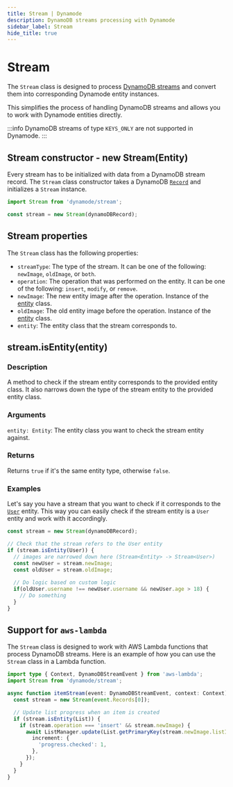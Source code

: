 ```yaml
---
title: Stream | Dynamode
description: DynamoDB streams processing with Dynamode
sidebar_label: Stream
hide_title: true
---
```


# Stream

The `Stream` class is designed to process [DynamoDB streams](https://docs.aws.amazon.com/amazondynamodb/latest/developerguide/Streams.html#Streams.Enabling) and convert them into corresponding Dynamode entity instances. 

This simplifies the process of handling DynamoDB streams and allows you to work with Dynamode entities directly.

:::info
DynamoDB streams of type `KEYS_ONLY` are not supported in Dynamode.
:::

## Stream constructor - new Stream(Entity)

Every stream has to be initialized with data from a DynamoDB stream record. The `Stream` class constructor takes a DynamoDB [`Record`](https://docs.aws.amazon.com/amazondynamodb/latest/APIReference/API_streams_Record.html) and initializes a `Stream` instance.

```ts
import Stream from 'dynamode/stream';

const stream = new Stream(dynamoDBRecord);
```

## Stream properties

The `Stream` class has the following properties:
- `streamType`: The type of the stream. It can be one of the following: `newImage`, `oldImage`, or `both`.
- `operation`: The operation that was performed on the entity. It can be one of the following: `insert`, `modify`, or `remove`.
- `newImage`: The new entity image after the operation. Instance of the [entity](/docs/guide/entity/modeling) class.
- `oldImage`: The old entity image before the operation. Instance of the [entity](/docs/guide/entity/modeling) class.
- `entity`: The entity class that the stream corresponds to.

## stream.isEntity(entity)

### Description

A method to check if the stream entity corresponds to the provided entity class. It also narrows down the type of the stream entity to the provided entity class.

### Arguments

`entity: Entity`: The entity class you want to check the stream entity against.

### Returns

Returns `true` if it's the same entity type, otherwise `false`.

### Examples

Let's say you have a stream that you want to check if it corresponds to the [`User`](/docs/guide/entity/modeling#user) entity. This way you can easily check if the stream entity is a `User` entity and work with it accordingly.

```ts
const stream = new Stream(dynamoDBRecord);

// Check that the stream refers to the User entity
if (stream.isEntity(User)) { 
  // images are narrowed down here (Stream<Entity> -> Stream<User>)
  const newUser = stream.newImage;
  const oldUser = stream.oldImage;
  
  // Do logic based on custom logic
  if(oldUser.username !== newUser.username && newUser.age > 18) {
    // Do something
  }
}
```

## Support for `aws-lambda`

The `Stream` class is designed to work with AWS Lambda functions that process DynamoDB streams. Here is an example of how you can use the `Stream` class in a Lambda function.

```ts
import type { Context, DynamoDBStreamEvent } from 'aws-lambda';
import Stream from 'dynamode/stream';

async function itemStream(event: DynamoDBStreamEvent, context: Context): void {
  const stream = new Stream(event.Records[0]);

  // Update list progress when an item is created
  if (stream.isEntity(List)) {
    if (stream.operation === 'insert' && stream.newImage) {
      await ListManager.update(List.getPrimaryKey(stream.newImage.listId), {
        increment: {
          'progress.checked': 1,
        },
      });
    }
  }
}
```